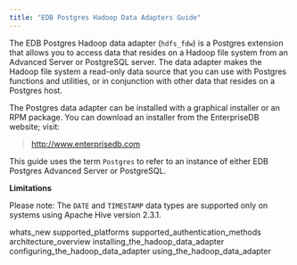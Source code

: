 ```yaml
---
title: "EDB Postgres Hadoop Data Adapters Guide"
---
```




The EDB Postgres Hadoop data adapter (`hdfs_fdw`) is a Postgres extension that allows you to access data that resides on a Hadoop file system from an Advanced Server or PostgreSQL server. The data adapter makes the Hadoop file system a read-only data source that you can use with Postgres functions and utilities, or in conjunction with other data that resides on a Postgres host.

The Postgres data adapter can be installed with a graphical installer or an RPM package. You can download an installer from the EnterpriseDB website; visit:

> <http://www.enterprisedb.com>

This guide uses the term `Postgres` to refer to an instance of either EDB Postgres Advanced Server or PostgreSQL.

**Limitations**

Please note: The `DATE` and `TIMESTAMP` data types are supported only on systems using Apache Hive version 2.3.1.

<div class="toctree" data-maxdepth="3">

whats_new supported_platforms supported_authentication_methods architecture_overview installing_the_hadoop_data_adapter configuring_the_hadoop_data_adapter using_the_hadoop_data_adapter

</div>
